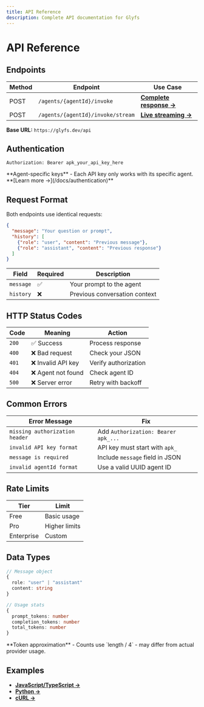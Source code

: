 ```yaml
---
title: API Reference
description: Complete API documentation for Glyfs
---
```



# API Reference

## Endpoints

| Method | Endpoint | Use Case |
|--------|----------|----------|
| POST | `/agents/{agentId}/invoke` | **[Complete response →](/docs/api/invoke)** |
| POST | `/agents/{agentId}/invoke/stream` | **[Live streaming →](/docs/api/streaming)** |

**Base URL:** `https://glyfs.dev/api`

## Authentication

```http
Authorization: Bearer apk_your_api_key_here
```

<Callout type="info">
**Agent-specific keys** - Each API key only works with its specific agent. **[Learn more →](/docs/authentication)**
</Callout>

## Request Format

Both endpoints use identical requests:

```json
{
  "message": "Your question or prompt",
  "history": [
    {"role": "user", "content": "Previous message"},
    {"role": "assistant", "content": "Previous response"}
  ]
}
```

| Field | Required | Description |
|-------|----------|-------------|
| `message` | ✅ | Your prompt to the agent |
| `history` | ❌ | Previous conversation context |

## HTTP Status Codes

| Code | Meaning | Action |
|------|---------|--------|
| `200` | ✅ Success | Process response |
| `400` | ❌ Bad request | Check your JSON |
| `401` | ❌ Invalid API key | Verify authorization |
| `404` | ❌ Agent not found | Check agent ID |
| `500` | ❌ Server error | Retry with backoff |

## Common Errors

| Error Message | Fix |
|---------------|-----|
| `missing authorization header` | Add `Authorization: Bearer apk_...` |
| `invalid API key format` | API key must start with `apk_` |
| `message is required` | Include `message` field in JSON |
| `invalid agentId format` | Use a valid UUID agent ID |

## Rate Limits

| Tier | Limit |
|------|-------|
| Free | Basic usage |
| Pro | Higher limits |
| Enterprise | Custom |

## Data Types

```typescript
// Message object
{
  role: "user" | "assistant"
  content: string
}

// Usage stats
{
  prompt_tokens: number
  completion_tokens: number  
  total_tokens: number
}
```

<Callout type="note">
**Token approximation** - Counts use `length / 4` - may differ from actual provider usage.
</Callout>

## Examples

- **[JavaScript/TypeScript →](/docs/examples/javascript)**
- **[Python →](/docs/examples/python)**  
- **[cURL →](/docs/examples/curl)**